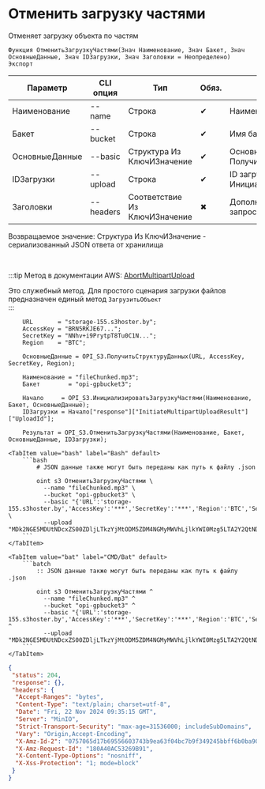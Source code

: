 ﻿---
sidebar_position: 6
---


# Отменить загрузку частями
 Отменяет загрузку объекта по частям



`Функция ОтменитьЗагрузкуЧастями(Знач Наименование, Знач Бакет, Знач ОсновныеДанные, Знач IDЗагрузки, Знач Заголовки = Неопределено) Экспорт`

  | Параметр | CLI опция | Тип | Обяз. | Назначение |
  |-|-|-|-|-|
  | Наименование | --name | Строка | &#x2714; | Наименование объекта в бакете |
  | Бакет | --bucket | Строка | &#x2714; | Имя бакета для загрузки объекта |
  | ОсновныеДанные | --basic | Структура Из КлючИЗначение | &#x2714; | Основные данные запроса. См. ПолучитьСтруктуруДанных |
  | IDЗагрузки | --upload | Строка | &#x2714; | ID загрузки по частям. См. ИнициализироватьЗагрузкуЧастями |
  | Заголовки | --headers | Соответствие Из КлючИЗначение | &#x2716; | Дополнительные заголовки запроса, если необходимо |

  
  Возвращаемое значение:   Структура Из КлючИЗначение - сериализованный JSON ответа от хранилища

<br/>

:::tip
Метод в документации AWS: [AbortMultipartUpload](https://docs.aws.amazon.com/AmazonS3/latest/API/API_AbortMultipartUpload.html)

Это служебный метод. Для простого сценария загрузки файлов предназначен единый метод `ЗагрузитьОбъект`<br/>
:::
<br/>


```bsl title="Пример использования для 1С:Предприятие/OneScript"
    URL       = "storage-155.s3hoster.by";
    AccessKey = "BRN5RKJE67...";
    SecretKey = "NNhv+i9PrytpT8Tu0C1N...";
    Region    = "BTC";

    ОсновныеДанные = OPI_S3.ПолучитьСтруктуруДанных(URL, AccessKey, SecretKey, Region);

    Наименование = "fileChunked.mp3";
    Бакет        = "opi-gpbucket3";

    Начало     = OPI_S3.ИнициализироватьЗагрузкуЧастями(Наименование, Бакет, ОсновныеДанные);
    IDЗагрузки = Начало["response"]["InitiateMultipartUploadResult"]["UploadId"];

    Результат = OPI_S3.ОтменитьЗагрузкуЧастями(Наименование, Бакет, ОсновныеДанные, IDЗагрузки);
```
    

 <Tabs>
  
    <TabItem value="bash" label="Bash" default>
        ```bash
            # JSON данные также могут быть переданы как путь к файлу .json
            
            oint s3 ОтменитьЗагрузкуЧастями \
              --name "fileChunked.mp3" \
              --bucket "opi-gpbucket3" \
              --basic "{'URL':'storage-155.s3hoster.by','AccessKey':'***','SecretKey':'***','Region':'BTC','Service':'s3'}" \
              --upload "MDk2NGE5MDUtNDcxZS00ZDljLTkzYjMtODM5ZDM4NGMyMWVhLjlkYWI0Mzg5LTA2Y2QtNDBkNS05NDYzLTFlYjVmYTM2ZDgwOQ"
        ```
    </TabItem>
  
    <TabItem value="bat" label="CMD/Bat" default>
        ```batch
            :: JSON данные также могут быть переданы как путь к файлу .json
            
            oint s3 ОтменитьЗагрузкуЧастями ^
              --name "fileChunked.mp3" ^
              --bucket "opi-gpbucket3" ^
              --basic "{'URL':'storage-155.s3hoster.by','AccessKey':'***','SecretKey':'***','Region':'BTC','Service':'s3'}" ^
              --upload "MDk2NGE5MDUtNDcxZS00ZDljLTkzYjMtODM5ZDM4NGMyMWVhLjlkYWI0Mzg5LTA2Y2QtNDBkNS05NDYzLTFlYjVmYTM2ZDgwOQ"
        ```
    </TabItem>
</Tabs>


```json title="Результат"
{
 "status": 204,
 "response": {},
 "headers": {
  "Accept-Ranges": "bytes",
  "Content-Type": "text/plain; charset=utf-8",
  "Date": "Fri, 22 Nov 2024 09:35:15 GMT",
  "Server": "MinIO",
  "Strict-Transport-Security": "max-age=31536000; includeSubDomains",
  "Vary": "Origin,Accept-Encoding",
  "X-Amz-Id-2": "0757065d17b69556603743b9ea63f04bc7b9f349245bbff6b0ba901258e9c169",
  "X-Amz-Request-Id": "180A40AC53269B91",
  "X-Content-Type-Options": "nosniff",
  "X-Xss-Protection": "1; mode=block"
 }
}
```
